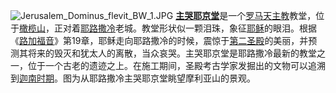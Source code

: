 [[File:Jerusalem_Dominus_flevit_BW_1.JPG|left]]
'''[[主哭耶京堂|主哭耶京堂]]'''是一个[[罗马天主教|罗马天主教]]教堂，位于[[橄榄山|橄榄山]]，正对着[[耶路撒冷|耶路撒冷]]老城。教堂形状似一颗泪珠，象征[[耶稣|耶稣]]的眼泪。根据《[[路加福音|路加福音]]》第19章，耶稣走向耶路撒冷的时候，震惊于[[第二圣殿|第二圣殿]]的美丽，并预测其将来的毁灭和犹太人的离散，当众哀哭。主哭耶京堂是耶路撒冷最新的教堂之一，位于一个古老的遗迹之上。在施工期间，圣殿考古学家发掘出的文物可以追溯到[[迦南时期|迦南时期]]。图为从耶路撒冷主哭耶京堂眺望摩利亚山的景观。
